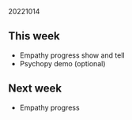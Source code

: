 20221014  

## This week

- Empathy progress show and tell
- Psychopy demo (optional)

## Next week

- Empathy progress
